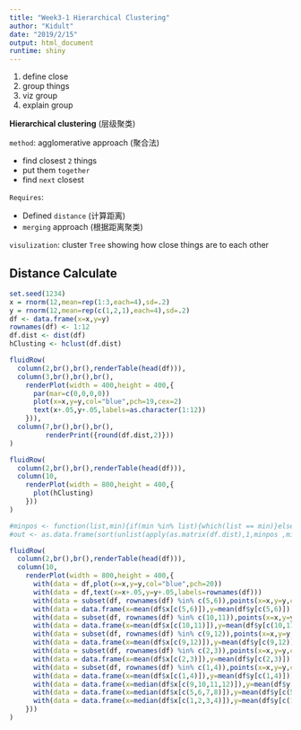 ```yaml
---
title: "Week3-1 Hierarchical Clustering"
author: "Kidult"
date: "2019/2/15"
output: html_document
runtime: shiny
---
```


1. define close
2. group things
3. viz group
4. explain group

**Hierarchical clustering** (层级聚类)

``method``: agglomerative approach (聚合法) 

- find closest ``2`` things
- put them ``together``
- find ``next`` closest

``Requires``: 

- Defined ``distance`` (计算距离)
- ``merging`` approach (根据距离聚类)

``visulization``:
cluster ``Tree`` showing how close things are to each other

## Distance Calculate
```r
set.seed(1234)
x = rnorm(12,mean=rep(1:3,each=4),sd=.2)
y = rnorm(12,mean=rep(c(1,2,1),each=4),sd=.2)
df <- data.frame(x=x,y=y)
rownames(df) <- 1:12
df.dist <- dist(df)
hClusting <- hclust(df.dist)

fluidRow(
  column(2,br(),br(),renderTable(head(df))),
  column(3,br(),br(),br(),
    renderPlot(width = 400,height = 400,{
      par(mar=c(0,0,0,0))
      plot(x=x,y=y,col="blue",pch=19,cex=2)
      text(x+.05,y+.05,labels=as.character(1:12))
    })),
  column(7,br(),br(),br(),
         renderPrint({round(df.dist,2)}))
)

fluidRow(
  column(2,br(),br(),renderTable(head(df))),
  column(10,
    renderPlot(width = 800,height = 400,{
      plot(hClusting)
    }))
)

#minpos <- function(list,min){if(min %in% list){which(list == min)}else{NULL}}
#out <- as.data.frame(sort(unlist(apply(as.matrix(df.dist),1,minpos ,min=min(df.dist)))))

fluidRow(
  column(2,br(),br(),renderTable(head(df))),
  column(10,
    renderPlot(width = 800,height = 400,{
      with(data = df,plot(x=x,y=y,col="blue",pch=20))
      with(data = df,text(x=x+.05,y=y+.05,labels=rownames(df)))
      with(data = subset(df, rownames(df) %in% c(5,6)),points(x=x,y=y,col="red",pch=4))
      with(data = data.frame(x=mean(df$x[c(5,6)]),y=mean(df$y[c(5,6)])),points(x=x,y=y,col="red",cex=3,pch=10))
      with(data = subset(df, rownames(df) %in% c(10,11)),points(x=x,y=y,col="orange",pch=4))
      with(data = data.frame(x=mean(df$x[c(10,11)]),y=mean(df$y[c(10,11)])),points(x=x,y=y,col="brown",cex=3,pch=10))
      with(data = subset(df, rownames(df) %in% c(9,12)),points(x=x,y=y,col="green",pch=4))
      with(data = data.frame(x=mean(df$x[c(9,12)]),y=mean(df$y[c(9,12)])),points(x=x,y=y,col="green3",cex=3,pch=10))
      with(data = subset(df, rownames(df) %in% c(2,3)),points(x=x,y=y,col="gray",pch=4))
      with(data = data.frame(x=mean(df$x[c(2,3)]),y=mean(df$y[c(2,3)])),points(x=x,y=y,col="black",cex=3,pch=10))
      with(data = subset(df, rownames(df) %in% c(1,4)),points(x=x,y=y,col="gray",pch=4))
      with(data = data.frame(x=mean(df$x[c(1,4)]),y=mean(df$y[c(1,4)])),points(x=x,y=y,col="black",cex=3,pch=10))
      with(data = data.frame(x=median(df$x[c(9,10,11,12)]),y=mean(df$y[c(9,10,11,12)])),points(x=x,y=y,col="yellowgreen",cex=8,pch=1))
      with(data = data.frame(x=median(df$x[c(5,6,7,8)]),y=mean(df$y[c(5,6,7,8)])),points(x=x,y=y,col="red",cex=28,pch=1))
      with(data = data.frame(x=median(df$x[c(1,2,3,4)]),y=mean(df$y[c(1,2,3,4)])),points(x=x,y=y,col="grey",cex=24,pch=1))
    }))
)
```
